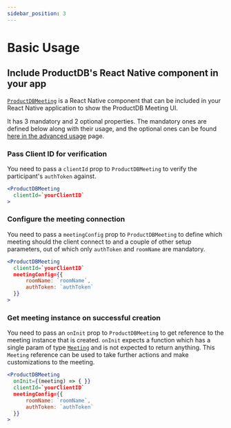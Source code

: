 ```yaml
---
sidebar_position: 3
---
```


# Basic Usage

## Include ProductDB's React Native component in your app

[`ProductDBMeeting`](./reference/ProductDB-meeting) is a React Native component that can
be included in your React Native application to show the ProductDB Meeting UI.

It has 3 mandatory and 2 optional properties. The mandatory ones are defined
below along with their usage, and the optional ones can be found
[here in the advanced usage](./advanced-usage#turn-on-the-setup--preview-screen)
page.

### Pass Client ID for verification

You need to pass a `clientId` prop to `ProductDBMeeting` to verify the participant's
`authToken` against.

```jsx {2}
<ProductDBMeeting
  clientId=`yourClientID`
>
```

### Configure the meeting connection

You need to pass a `meetingConfig` prop to `ProductDBMeeting` to define which meeting
should the client connect to and a couple of other setup parameters, out of
which only `authToken` and `roomName` are mandatory.

```jsx {3-6}
<ProductDBMeeting
  clientId=`yourClientID`
  meetingConfig={{
      roomName: `roomName`,
      authToken: `authToken`
  }}
>
```

### Get meeting instance on successful creation

You need to pass an `onInit` prop to `ProductDBMeeting` to get reference to the
meeting instance that is created. `onInit` expects a function which has a single
param of type [`Meeting`](./reference/meeting) and is not expected to return
anything. This `Meeting` reference can be used to take further actions and make
customizations to the meeting.

```jsx {2}
<ProductDBMeeting
  onInit={(meeting) => { }}
  clientId=`yourClientID`
  meetingConfig={{
      roomName: `roomName`,
      authToken: `authToken`
  }}
>
```
